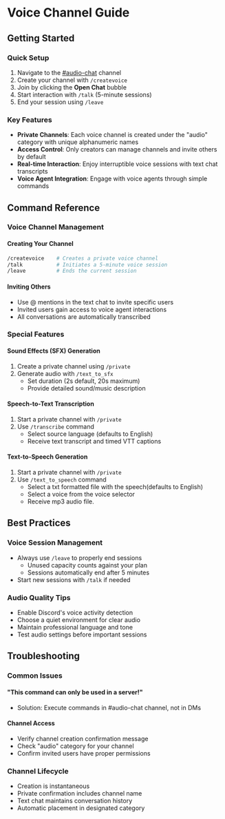 # Voice Channel Guide

## Getting Started

### Quick Setup
1. Navigate to the [#audio-chat](https://discord.com/channels/1245569640265023572/1316766276051406888) channel
2. Create your channel with `/createvoice`
3. Join by clicking the **Open Chat** bubble
4. Start interaction with `/talk` (5-minute sessions)
5. End your session using `/leave`

### Key Features
* **Private Channels**: Each voice channel is created under the "audio" category with unique alphanumeric names
* **Access Control**: Only creators can manage channels and invite others by default
* **Real-time Interaction**: Enjoy interruptible voice sessions with text chat transcripts
* **Voice Agent Integration**: Engage with voice agents through simple commands

## Command Reference

### Voice Channel Management

#### Creating Your Channel
```bash
/createvoice    # Creates a private voice channel
/talk           # Initiates a 5-minute voice session
/leave          # Ends the current session
```

#### Inviting Others
* Use @ mentions in the text chat to invite specific users
* Invited users gain access to voice agent interactions
* All conversations are automatically transcribed

### Special Features

#### Sound Effects (SFX) Generation
1. Create a private channel using `/private`
2. Generate audio with `/text_to_sfx`
   * Set duration (2s default, 20s maximum)
   * Provide detailed sound/music description

#### Speech-to-Text Transcription
1. Start a private channel with `/private`
2. Use `/transcribe` command
   * Select source language (defaults to English)
   * Receive text transcript and timed VTT captions

#### Text-to-Speech Generation 
1. Start a private channel with `/private`
2. Use `/text_to_speech` command
   * Select a txt formatted file with the speech(defaults to English)
   * Select a voice from the voice selector
   * Receive mp3 audio file.

## Best Practices

### Voice Session Management
* Always use `/leave` to properly end sessions
   * Unused capacity counts against your plan
   * Sessions automatically end after 5 minutes
* Start new sessions with `/talk` if needed

### Audio Quality Tips
* Enable Discord's voice activity detection
* Choose a quiet environment for clear audio
* Maintain professional language and tone
* Test audio settings before important sessions

## Troubleshooting

### Common Issues

#### "This command can only be used in a server!"
* Solution: Execute commands in #audio-chat channel, not in DMs

#### Channel Access
* Verify channel creation confirmation message
* Check "audio" category for your channel
* Confirm invited users have proper permissions

### Channel Lifecycle
* Creation is instantaneous
* Private confirmation includes channel name
* Text chat maintains conversation history
* Automatic placement in designated category
